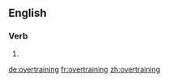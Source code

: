==English==

===Verb===
{{head|en}}

# {{present participle of|overtrain|lang=en}}

[[de:overtraining]]
[[fr:overtraining]]
[[zh:overtraining]]